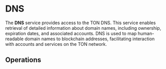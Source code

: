 

# DNS<SwaggerLink tag={SWAGGER_TAGS.DNS} />

The **DNS** service provides access to the <ExternalLink href={TONORG_LINKS.TONDNS_ABOUT}>TON DNS</ExternalLink>. This service enables retrieval of detailed information about domain names, including ownership, expiration dates, and associated accounts. DNS is used to map human-readable domain names to blockchain addresses, facilitating interaction with accounts and services on the TON network.

## Operations

<SchemaLoader tag={SWAGGER_TAGS.DNS} />
